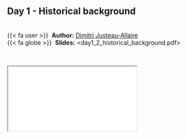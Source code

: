 
::: {.callout-note icon=true appearance="simple"}
## Day 1 - Historical background {.unnumbered}

<br />
{{< fa user >}} &nbsp;**Author:** [Dimitri Justeau-Allaire](https://dimitri-justeau.github.io/)<br/>
{{< fa globe >}} &nbsp;**Slides:** <day1_2_historical_background.pdf>
:::


<br />

<div class="container">
  <iframe class="responsive-iframe" src="courses/day1_2_historical_background.pdf"></iframe>
</div> 